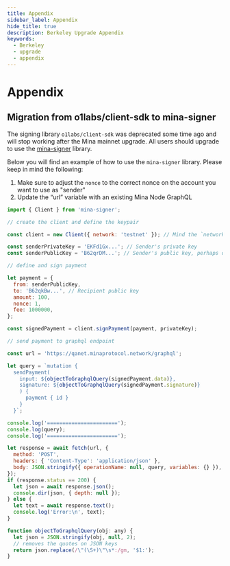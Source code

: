 ```yaml
---
title: Appendix
sidebar_label: Appendix
hide_title: true
description: Berkeley Upgrade Appendix
keywords:
  - Berkeley
  - upgrade
  - appendix
---
```


# Appendix

## Migration from o1labs/client-sdk to mina-signer

The signing library `o1labs/client-sdk` was deprecated some time ago and will stop working after the Mina mainnet upgrade. All users should upgrade to use the [mina-signer](https://www.npmjs.com/package/mina-signer) library.

Below you will find an example of how to use the `mina-signer` library. Please keep in mind the following:

1. Make sure to adjust the `nonce` to the correct nonce on the account you want to use as "sender"
2. Update the “url” variable with an existing Mina Node GraphQL

```javascript
import { Client } from 'mina-signer';

// create the client and define the keypair

const client = new Client({ network: 'testnet' }); // Mind the `network` client configuration option

const senderPrivateKey = 'EKFd1Gx...'; // Sender's private key
const senderPublicKey = 'B62qrDM...'; // Sender's public key, perhaps derived from the private key using `client.derivePublicKey(senderPrivateKey)`;

// define and sign payment

let payment = {
  from: senderPublicKey,
  to: 'B62qkBw...', // Recipient public key
  amount: 100,
  nonce: 1,
  fee: 1000000,
};

const signedPayment = client.signPayment(payment, privateKey);

// send payment to graphql endpoint

const url = 'https://qanet.minaprotocol.network/graphql';

let query = `mutation {
  sendPayment(
    input: ${objectToGraphqlQuery(signedPayment.data)},
    signature: ${objectToGraphqlQuery(signedPayment.signature)}
    ) {
      payment { id }
    }
  }`;

console.log('=======================');
console.log(query);
console.log('=======================');

let response = await fetch(url, {
  method: 'POST',
  headers: { 'Content-Type': 'application/json' },
  body: JSON.stringify({ operationName: null, query, variables: {} }),
});
if (response.status == 200) {
  let json = await response.json();
  console.dir(json, { depth: null });
} else {
  let text = await response.text();
  console.log('Error:\n', text);
}

function objectToGraphqlQuery(obj: any) {
  let json = JSON.stringify(obj, null, 2);
  // removes the quotes on JSON keys
  return json.replace(/\"(\S+)\"\s*:/gm, '$1:');
}

```
